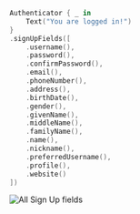 ```swift
Authenticator { _ in
    Text("You are logged in!")
}
.signUpFields([
    .username(),
    .password(),
    .confirmPassword(),
    .email(),
    .phoneNumber(),
    .address(),
    .birthDate(),
    .gender(),
    .givenName(),
    .middleName(),
    .familyName(),
    .name(),
    .nickname(),
    .preferredUsername(),
    .profile(),
    .website()
])
```

![All Sign Up fields](/swift/signUp.all.gif)
